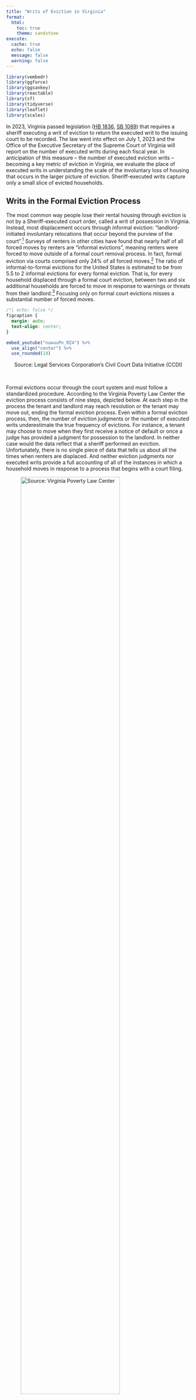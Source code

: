 ```yaml
---
title: "Writs of Eviction in Virginia"
format: 
  html:
    toc: true
    theme: sandstone
execute:
  cache: true
  echo: false
  message: false
  warning: false
---
```


```r
library(vembedr)
library(ggforce)
library(ggsankey)
library(reactable)
library(sf)
library(tidyverse)
library(leaflet)
library(scales)
```

In 2023, Virginia passed legislation ([HB 1836](https://lis.virginia.gov/cgi-bin/legp604.exe?ses=231&typ=bil&val=hb1836), [SB 1089](https://lis.virginia.gov/cgi-bin/legp604.exe?231+sum+SB1089)) that requires a sheriff executing a writ of eviction to return the executed writ to the issuing court to be recorded. The law went into effect on July 1, 2023 and the Office of the Executive Secretary of the Supreme Court of Virginia will report on the number of executed writs during each fiscal year. In anticipation of this measure -- the number of executed eviction writs -- becoming a key metric of eviction in Virginia, we evaluate the place of executed writs in understanding the scale of the involuntary loss of housing that occurs in the larger picture of eviction. Sheriff-executed writs capture only a small slice of evicted households.  


## Writs in the Formal Eviction Process

The most common way people lose their rental housing through eviction is not by a Sheriff-executed court order, called a writ of possession in Virginia. Instead, most displacement occurs through informal eviction: "landlord-initiated involuntary relocations that occur beyond the purview of the court".[^1] Surveys of renters in other cities have found that nearly half of all forced moves by renters are "informal evictions", meaning renters were forced to move outside of a formal court removal process. In fact, formal eviction via courts comprised only 24% of all forced moves.[^2] The ratio of informal-to-formal evictions for the United States is estimated to be from 5.5 to 2 informal evictions for every formal eviction. That is, for every household displaced through a formal court eviction, between two and six additional households are forced to move in response to warnings or threats from their landlord.[^3] Focusing only on formal court evictions misses a substantial number of forced moves. 

```css
/*| echo: false */
figcaption {
  margin: auto;
  text-align: center;
}
```

```r
embed_youtube("nuwuuPn_RZ4") %>% 
  use_align("center") %>%
  use_rounded(10)
```
<div style="text-align: center;">Source: Legal Services Corporation's Civil Court Data Initiative (CCDI)</div>

<br>

Formal evictions occur through the court system and must follow a standardized procedure. According to the Virginia Poverty Law Center the eviction process consists of nine steps, depicted below. At each step in the process the tenant and landlord may reach resolution or the tenant may move out, ending the formal eviction process. Even within a formal eviction process, then, the number of eviction judgments or the number of executed writs underestimate the true frequency of evictions. For instance, a tenant may choose to move when they first receive a notice of default or once a judge has provided a judgment for possession to the landlord. In neither case would the data reflect that a sheriff performed an eviction. Unfortunately, there is no single piece of data that tells us about all the times when renters are displaced. And neither eviction judgments nor executed writs provide a full accounting of all of the instances in which a household moves in response to a process that begins with a court filing.  

![Source: Virginia Poverty Law Center](evictions.png){width=80%}

```r
# Get county tenures 
county_ten <- readRDS("data/acs_county_ten.RDS")

# Get service areas
legal_aid_service_areas <- read_csv("data/legal_aid_service_areas.csv") %>%
  mutate(county = substr(GEOID, 3, 5))
lasa_sf <- readRDS("data/legal_aid_service_areas_sf.RDS")
lasa_sf <- st_transform(lasa_sf, crs = 4326)

# Get writs data 
df_writs <- readRDS("data/writ_matchedto_case.RDS")

df_writs <- df_writs %>% 
  distinct() %>%
  # Work with dates
  rename(county_fips = county.x, county_name = county.y, disposition = disposition.x,
         date_disp = date_disposed, date_writ = writ_iss_date, date_exec = writ_exec_date) %>% 
  mutate(# Fix wonky Newport New fips code
         county_fips = ifelse(county_fips == '703', '700', county_fips), 
         # Generate day counts for legal time requirements
         days_since_disp = interval(date_disp, as.Date("2024-06-078")) / ddays(1),
         days_since_writ = interval(date_writ, as.Date("2024-06-08")) / ddays(1),
         # Get writ statuses
         writ_status = case_when(
           is.na(date_writ) ~ "none",
           is.na(date_exec) & days_since_writ > 30 ~ "expired",
           is.na(date_exec) & days_since_writ <= 30 ~ "pending",
           TRUE ~ "executed"))

# Writs info by county
writs_by_county <- df_writs %>% group_by(county_fips) %>%
  summarize(county_judgments = as.numeric(n_distinct(case_key)),
            iss_date_non_miss = as.numeric(n_distinct(case_key[!is.na(date_writ)])),
            exec_date_non_miss = as.numeric(n_distinct(case_key[!is.na(date_exec)])))

# Get cases data
df_cases <- readRDS("data/case_matchedto_writ.RDS")

df_cases <- df_cases %>% 
  mutate(dur_disp_date = interval(date_disposed, as.Date("2024-02-01")) / ddays(1),
         dur_writ_date = interval(writ_iss_date, as.Date("2024-02-01")) / ddays(1),
         fips = as.character(fips),
         fips = str_pad(fips, width = 3, side = "left", pad = "0"),
         fips = ifelse(fips == '703', '700', fips))

# Cases by county
cases_by_county <- df_cases %>% group_by(fips) %>%
  summarize(county_filing = as.numeric(n_distinct(c2dp_case_id)))

# Join tenure, writs by county, cases by county, legal aid service area
writs_by_county <- left_join(county_ten, writs_by_county, by = c("county" = "county_fips")) %>% 
  left_join(cases_by_county, by = c("county" = "fips")) %>% 
  left_join(legal_aid_service_areas, by = c("NAME"))

# Make county table
county <- writs_by_county %>%
  mutate(rental_rate = renthhE / totalhhE, 
         filing_rate = county_filing/renthhE,
         judgment_rate = county_judgments / renthhE,
         issuance_rate = iss_date_non_miss / county_judgments, 
         execution_rate = exec_date_non_miss / iss_date_non_miss,
         county = str_remove(NAME, ", Virginia$")) %>%
  select(county, legal_aid_service_area, totalhhE, renthhE, rental_rate, county_filing, filing_rate, county_judgments, judgment_rate, 
         iss_date_non_miss, issuance_rate, exec_date_non_miss, execution_rate) %>%
  rename(estimated_households = totalhhE, renting_households = renthhE,
         eviction_filings = county_filing, eviction_judgments = county_judgments, writs_issued = iss_date_non_miss, writs_executed = exec_date_non_miss) 

# Summarize writs by service area
writs_by_area <- county %>%
  group_by(legal_aid_service_area) %>%
  summarize(estimated_households = sum(estimated_households, na.rm = TRUE),
            renting_households = sum(renting_households, na.rm = TRUE),
            total_filed = sum(eviction_filings, na.rm = TRUE),
            total_judgments = sum(eviction_judgments, na.rm = TRUE),
            total_issued = sum(writs_issued, na.rm = TRUE),
            total_executed = sum(writs_executed, na.rm = TRUE),
            renting_rate = renting_households/estimated_households,
            filing_rate = total_filed/renting_households,
            judgment_rate = total_judgments/renting_households,
            issue_rate = total_issued/total_judgments,
            execution_rate = total_executed/total_issued) 
```

## The Flow of Evictions through Virginia Courts 

Using newly available data on executed writs in Virginia, provided by the [Civil Court Data Initiative](https://civilcourtdata.lsc.gov/) at Legal Services Corporation, we examine the number of executed writs relative to the number of eviction judgments.[^5] 

Below we show the flow of eviction cases that result in a judgment of eviction through each subsequent outcome: type of judgment and whether a writ is executed. While a writ is issued in about 60% of cases that ended with an eviction judgment, the writ was recorded as being executed only 20% of the time. Overall, only 13% of court-ordered evictions in Virginia end with the execution of an eviction writ. 

```r

writs_categories <- df_writs %>%
  mutate(outcome = "Eviction\nJudgment",
        # these should take into account time since disposition
        writ_issued = case_when(
            # case is not yet disposed
            disposition == "Ongoing"  ~ "Ongoing",
            # case is disposed and writ issued date is present
            disposition != "Ongoing" & !is.na(date_writ) ~ "Yes",
            # case is disposed, writ issue date is absent, but a writ could still happen
            disposition != "Ongoing" & is.na(date_writ) & days_since_disp <= 180 ~ "Ongoing",
            # case is disposed, writ issue date is absent, and it's too late to request a writ
            disposition != "Ongoing" & is.na(date_writ) & days_since_disp > 180  ~ "No",
            # one case with no dur_disp_date
            TRUE ~ "No"
            ),
         # these should take into account time since issued
         writ_executed = case_when(
           # case is not yet disposed
           disposition == "Ongoing" ~ "Ongoing",
           # case is disposed, writ is issued, writ execution date is present
           disposition != "Ongoing" & writ_issued == "Yes" & !is.na(date_exec) ~ "Yes",
           # case is disposed, writ is issued, writ execution date is absent, but within 30 days
           disposition != "Ongoing" & writ_issued == "Yes" & is.na(date_exec) & days_since_writ <= 30  ~ "Ongoing",
           # case is disposed, writ is issued, writ execution date is absent, but over 30 days
           disposition != "Ongoing" & writ_issued == "Yes" & is.na(date_exec) & days_since_writ > 30 ~ "No",
           # case is disposed, writ is ongoing, writ execution date is absent
           disposition != "Ongoing" & writ_issued == "Ongoing" ~ "Ongoing",
           # case is disposed, writ is absent (and can't be requested)
           disposition != "Ongoing" & writ_issued == "No"  ~ "No",
           TRUE ~ "No"
         ),
         disposition = str_to_title(str_remove(disposition, " judgment")))

# with writs issued (yes/no) as outcome
# df_wide <- writs_categories %>% 
#   count(outcome, disposition, writ_issued, writ_executed) %>% 
#   mutate(color = c(1,2,3,4,5,1,2,3,4,5),
#          color = factor(color))
# 
# df_set <- df_wide %>% 
#   gather_set_data(c("outcome","disposition","writ_issued","writ_executed"))
# 
# df_set <- df_set %>% 
#   mutate(y = factor(y, 
#                     levels = c("Eviction\nJudgment", "Default", "Plaintiff",
#                                "Yes", "Ongoing", "No")))
# 
# ggplot(df_set, aes(x, id = id, split = y, value = n)) +
#   geom_parallel_sets(aes(fill = color), 
#                      alpha = 0.6, axis.width = 0.1,
#                      show.legend = FALSE) +
#   geom_parallel_sets_axes(axis.width = 0.2, fill = "grey") +
#   geom_parallel_sets_labels(aes(label = after_stat(paste0(label, "\n", "(", value, ")"))),
#                             color = 'black', size = 2, angle = 0) +
#   scale_x_continuous(labels = c("Outcome", "Judgment Type", "Writ Issued", "Writ Executed"),
#                      position = "top") +
#   #scale_fill_manual(values = lacroix_palette(type = "paired")) +
#   scale_fill_manual(values = c("#fde725", "#5ec962", "#21918c", "#3b528b", "#440154")) +
#   labs(x = "") +
#   theme_sankey() 

# remove writs issued as outcome
df_writs_wide <- writs_categories %>% 
  count(outcome, disposition, writ_executed) %>% 
  mutate(color = c(1,2,3,1,2,3),
         color = factor(color))

df_writs_set <- df_writs_wide %>% 
  gather_set_data(c("outcome","disposition","writ_executed"))

df_writs_set <- df_writs_set %>% 
  mutate(y = factor(y, 
                    levels = c("Eviction\nJudgment", "Default", "Plaintiff",
                               "Yes", "Ongoing", "No")))
```

```r
#| column: page
#| fig-width: 12

ggplot(df_writs_set, aes(x, id = id, split = y, value = n)) +
  geom_parallel_sets(aes(fill = color), 
                     alpha = 0.6, axis.width = 0.1,
                     show.legend = FALSE) +
  geom_parallel_sets_axes(axis.width = 0.2, fill = "grey") +
  geom_parallel_sets_labels(aes(label = after_stat(paste0(label, "\n", "(", value, ")"))),
                            color = 'black', size = 2, angle = 0) +
  scale_x_continuous(labels = c("Outcome", "Judgment Type", "Writ Executed"),
                     breaks = c(1,2,3),
                     position = "top") +
  scale_fill_manual(values = c("#fde725", "#21918c", "#440154")) +
  labs(x = "") +
  theme_sankey() 

```

There are 15,083 recorded instances of an executed writ. These are not the only evictions that occurred during this period. All 120,070 of these eviction cases represented here involved a judgment in favor of the plaintiff; most of them are likely to have ended with a household forced to move in response to a court process. But only 13% of them involved the intervention of a Sheriffs' office.[^6]


## Regional Eviction Rates in Virginia

Eviction outcomes as processed through the court system vary across the state. Below we use the [Legal Aid Service Areas](https://evictionhelpline.org/legal-aid-map/) of Virginia to summarize elements of this variation, including:

* The rate of eviction cases filed as a percent of renting households (Eviction Filing Rates); 
* The frequency of court-ruled evictions as a percent of renting households (Eviciton Judgment Rates);
* The likelihood that plaintiffs request a writ of eviction after winning an eviction case (Writ Issuance Rates);
* The rate at which writs are executed once they have been issued (Writ Execution Rates).

::: {.panel-tabset}

### Eviction Filing Rates

```r
#| fig-width: 10
 
areas_sf <- lasa_sf %>%
  group_by(legal_aid_service_area) %>%
  mutate(geometry = st_union(geometry)) %>%
  left_join(writs_by_area, by = 'legal_aid_service_area') %>%
  slice(1)

pal <- colorNumeric("viridis", reverse = TRUE, domain = areas_sf$filing_rate*100)

leaflet() %>% 
  addProviderTiles("CartoDB.Voyager", options = providerTileOptions(minZoom = 6, maxZoom = 9)) %>% 
  addPolygons(data = areas_sf, 
              fillColor = ~pal(areas_sf$filing_rate*100),
              weight = 1,
              #layerId = 2,
              opacity = 1,
              color = "white", 
              fillOpacity = 0.6,
              highlight = highlightOptions(
                weight = 2,
                fillOpacity = 0.8),
              popup = paste0("Service Area: ", areas_sf$legal_aid_service_area, "<br>",
                             "Filing Rate: ", round(areas_sf$filing_rate*100, 1), "<br>",
                             "# Evictions Filings: ", areas_sf$total_filed, "<br>",
                             "# Renting Households: ", areas_sf$renting_households)) %>% 
  addLegend("topleft", pal = pal, values = areas_sf$filing_rate*100, 
            labFormat = labelFormat(suffix = "%"),
            title = "Filing Rate", opacity = 0.7)
```

The overall rate of eviction judgments is especially high in localities served by the Legal Aid Society of Eastern Virginia (particularly Williamsburg, Portsmouth, Hampton, and Newport News) and by the Central Virginia Legal Aid Society (particularly Petersburg, Chesterfield County, Hopewell, Colonial Heights, Richmond, and Henrico County).

### Eviction Judgment Rates

```r
#| fig-width: 10
 
# areas_sf %>%
#   ggplot() +
#   geom_sf(aes(fill = judgment_rate)) +
#   theme_void() +
#   scale_fill_viridis_c(labels = scales::label_percent(), name = "Judgment Rate") +
#   labs(title = "Rate of Eviction Judgments per Renting Households",
#        subtitle = "# Eviction Judgments / # Renting Households")

pal <- colorNumeric("viridis", reverse = TRUE, domain = areas_sf$judgment_rate*100)

leaflet() %>% 
  addProviderTiles("CartoDB.Voyager", options = providerTileOptions(minZoom = 6, maxZoom = 9)) %>% 
  addPolygons(data = areas_sf, 
              fillColor = ~pal(areas_sf$judgment_rate*100),
              weight = 1,
              layerId = 2,
              opacity = 1,
              color = "white", 
              fillOpacity = 0.6,
              highlight = highlightOptions(
                weight = 2,
                fillOpacity = 0.8),
              popup = paste0("Service Area: ", areas_sf$legal_aid_service_area, "<br>",
                             "Judgment Rate: ", round(areas_sf$judgment_rate*100, 1), "<br>",
                             "# Evictions Judgments: ", areas_sf$total_judgments, "<br>",
                             "# Renting Households: ", areas_sf$renting_households)) %>% 
  addLegend("topleft", pal = pal, values = areas_sf$judgment_rate*100, 
            labFormat = labelFormat(suffix = "%"),
            title = "Judgment Rate", opacity = 0.7)
```

The overall rate of eviction judgments is especially high in localities served by the Legal Aid Society of Eastern Virginia and by the Central Virginia Legal Aid Society. Mirroring the eviction filing rates, eviction judgment rates are highest in the cities of Williamsburg and Petersburg with a 39% eviction judgment rate; followed by the cities of Portsmouth, Hampton, and Newport News (25% to 27%); with Hopewell city, Chesterfield County, Richmond city, Colonial Heights city, and Henrico County experiencing an eviction judgment rate of about 20%.

### Writ Issuance Rates

```r
#| fig-width: 10
 
pal <- colorNumeric("viridis", reverse = TRUE, domain = areas_sf$issue_rate*100)

leaflet() %>% 
  addProviderTiles("CartoDB.Voyager") %>% 
  addPolygons(data = areas_sf, 
              fillColor = ~pal(areas_sf$issue_rate*100),
              weight = 1,
              layerId = 2,
              opacity = 1,
              color = "white", 
              fillOpacity = 0.6,
              highlight = highlightOptions(
                weight = 2,
                fillOpacity = 0.8),
              popup = paste0("Service Area: ", areas_sf$legal_aid_service_area, "<br>",
                             "Issuance Rate: ", round(areas_sf$issue_rate*100, 1), "<br>",
                             "# Writs Issued: ", areas_sf$total_issued, "<br>",
                             "# Evictions Judgments: ", areas_sf$total_judgments)) %>% 
  addLegend("topleft", pal = pal, values = areas_sf$issue_rate*100, 
            labFormat = labelFormat(suffix = "%"),
            title = "Rate of Writ Issuance", opacity = 0.7)
```

Writs of possession are issued most often in the region served by the Legal Aid Services of Northern Virginia, though the eviction filing rate and judgment rate are relatively low in this region.

### Writ Execution Rates

```r
#| fig-width: 10
 
pal <- colorNumeric("viridis", reverse = TRUE, domain = areas_sf$execution_rate*100)

leaflet() %>% 
  addProviderTiles("CartoDB.Voyager") %>% 
  addPolygons(data = areas_sf, 
              fillColor = ~pal(areas_sf$execution_rate*100),
              weight = 1,
              layerId = 2,
              opacity = 1,
              color = "white", 
              fillOpacity = 0.6,
              highlight = highlightOptions(
                weight = 2,
                fillOpacity = 0.8),
              popup = paste0("Service Area: ", areas_sf$legal_aid_service_area, "<br>",
                             "Execution Rate: ", round(areas_sf$execution_rate*100, 1), "<br>",
                             "# Writs Executed: ", areas_sf$total_executed, "<br>",
                             "# Writs Issued: ", areas_sf$total_issued)) %>% 
  addLegend("topleft", pal = pal, values = areas_sf$execution_rate*100, 
            labFormat = labelFormat(suffix = "%"),
            title = "Rate of Writ Execution", opacity = 0.7)
```

Writs are recorded as executed at the highest rate in the Blue Ridge Legal Services area, though this area has the lowest rate of eviction judgments overall. The region contained in the Central Virginia Legal Aid Services area has the lowest rate of executed writs recorded in the case information, especially in conjunction with the high rate of eviction judgments.

:::

To view these values by Virginia court jurisdictions -- the number and rates of eviction filings, eviction judgments, writs issued, and writs executed -- [visit the locality-level table.](https://virginiaequitycenter.github.io/va-evictions/writs/county_table.html)

## Eviction Writs and Evictions

The estimates by both legal aid service area and court jurisdiction highlight several peculiarities. In particular, multiple localities have a high number of eviction judgments accompanied by very few, or zero, executed writs recorded in the case information in the first year for which the new law has been in effect. Forty localities have **no** executed writs reported, including Richmond city, Henrico County, Chesterfield County, and several other localities with some of the largest number of eviction judgments. In all of these jurisdictions, writs were issued following 50% to 80% of the eviction judgments. 

In addition, the number of executed eviction writs observed in this analysis is notably lower than the count reported by the [Office of the Executive Secretary](https://rga.lis.virginia.gov/Published/2024/RD456/PDF) for the Virginia Courts (OES). Overall, the online court data reported here includes records of 15,083 executed writs between March 2023 and October 2024. Restricting the number to only those that occurred between July 1, 2023 through June 30, 2024, to align with the time period of the OES report, there are 11,457 executed writs. The OES reports that 22,177 writs of eviction were returned to the court for the same period. 

Given the high number of jurisdictions reporting no executed writs, despite the high number of eviction judgments and writs issued, along with the more than 10,000 fewer executed writs we observe in the court database compared to the count by OES, we believe the data as represented in the Virginia court's online case information system is incomplete. This appears inconsistent with the intent of [§ 8.01-471](https://law.lis.virginia.gov/vacode/title8.01/chapter18/section8.01-471/) of the Code of Virginia as amended by SB 1089/HB 1836. 

When enacted, SB 1089/HB 1836 was touted as providing data to clarify the scope of the eviction crisis, providing new information on when and where evictions occur.[^7] But eviction writs capture only a small fraction of displacement due to eviction in the Commonwealth. And court evictions are only a portion of renter displacement. Even with full reporting of sheriff-executed writs of possession, the number of executed writs of eviction cannot provide an accurate representation of evictions in Virginia.


## Why Estimating Eviction Matters

Whether forced to move by a Sheriff, an eviction notice, or because of an unanticipated rent increase, an involuntary move creates significant and lasting burdens for affected households, and casts a much wider net of harm for neighborhoods, local governments, and the broader public.[^8] Each eviction case that does go through the courts affects more than one person. While the typical eviction case only lists a single defendant, renter households have a median of 2.4 members. This frequently includes at least one child under 18; the presence of children in a household is associated with heightened eviction risk. In short, limitations in the data available to estimate eviction means research systematically underestimates the number of people threatened with court-ordered evictions in a given year.[^9] 

The effects of involuntary displacement are wide ranging and serious. For example,

### Health

  - In the first two years after receiving an eviction order the likelihood of homelessness and hospital visits increases.[^10] 
  - Renters that experience eviction have been found to exhibit increased symptoms of depression and decreased health as eviction leads to increased exposure and vulnerability to diseases.[^11] 
  - Experiencing eviction also leads to indulging in unhealthy behaviors, such as smoking and eating unhealthy food, higher rates of anxiety, psychological distress and alcohol dependence.[^12] 
  - Evicted persons have a higher suicide mortality rate than non-evicted individuals.[^13] 
  - Measures of eviction cases filed and judgments entered against a tenant for rent due, whether or not they ultimately result in a tenant’s removal, are all associated with increased rates of death;[^14] excess mortality in response to eviction filings was amplified during the COVID-19 pandemic.[^15]

### Financial stability

  - Financially, experiencing an eviction can lead to increased material hardship, decreased earnings and access to credit.[^16] 
  - Evicted adults have also been found to experience job loss and have an increased need to rely on social assistance.[^17] 

### Child well-being

  - Evictions have been linked to increased likelihood of maternal depression as well as increased incidences of adverse birth outcomes, such as low birth weight, premature birth and infant mortality.[^18] 
  - A 5 year study found that both formal and informal evictions lead to increased odds of younger children’s developmental risk and admission to hospitals from the emergency department, due to acute health concerns that require inpatient care and poor health in children. 
  - Informal evictions have been found to lead to loss of social connections due to having to transfer schools and loss of support systems.[^19] 
  - Eviction has been linked to increased childhood hospitalizations and worse educational outcomes.[^20]

The range of compounding harm following evictions underscores the importance of using multiple measures and approaches to better understand, and prevent, eviction and to describe the wider landscape of forced displacement. Formal evictions that occur through the court process -- after a ruling or an executed writ -- underestimate the number of evictions, and the number of adults and children impacted.

## Contributions

This work is a collaboration between [The Equity Center at the University of Virginia](https://www.virginiaequitycenter.org/), [RVA Eviction Lab at the Virginia Commonwealth University](https://rampages.us/rvaevictionlab/), and the [Civil Court Data Initiative at Legal Services Corporation](https://civilcourtdata.lsc.gov/). The analysis was conducted by Michele Claibourn (UVA), Ben Teresa (VCU), and Logan Pratico (LSC) with additional research support from Henry DeMarco (UVA), James Lambert (VCU), Samantha Toet (UVA), and Corey Nolan (VCU).

Suggested citation: The Equity Center, RVA Eviction Lab, and Civil Court Data Initiative. January 2025. "Writs of Eviction in Virginia."UVA Karsh Institute of Democracy Center for the Redress of Inequity Through Community-Engaged Scholarship, RVA Eviction Lab in the Wilder School of Government and Public Affairs at VCU, Civil Court Data Initiative at LSC. [https://virginiaequitycenter.github.io/va-evictions/writs/writs_of_eviction.html](https://virginiaequitycenter.github.io/va-evictions/writs/writs_of_eviction.html)


[^1]: Matthew Desmond, Carl Gershenson, and Barbara Kiviat. 2015. "Forced Relocation and Residential Instability among Urban Renters." *Social Service Review* 89(2): 227-262.
[^2]: Matthew Desmond and Tracey Shollenberger. 2015. "Forced displacement from rental housing: Prevalence and neighborhood consequences." *Demography* 52: 1751-1772.
[^3]: Ashley Gromis and Matthew Desmond. 2021. "Estimating the Prevalence of Eviction in the United States: New Data from the 2017 American Housing Survey." *Cityscape: A Journal of Policy Development and Research* 23(2): 279-289.

[^5]: The data include all eviction cases filed from January 2023 through September 2024 that resulted in an eviction judgment. 
[^6]: Cases that end in dismissal or non-suit often involve a family moving as well, even though a writ will never be issued or executed in such cases. In addition to the 120,000+ cases that ended with an eviction judgment during this period, there were an additional 120,000+ unlawful detainer cases filed -- the majority of these cases ended with dismissed or non-suit.
[^7]: See, for example, ["Virginia begins collecting data on where evictions occur and when."(https://virginiamercury.com/briefs/virginia-begins-collecting-data-on-where-evictions-occur-and-when/) Virginia Mercury, August 22, 2023. 
[^8]: Mindy Fullilove. 2016. * Root Shock: How Tearing Up City Neighborhoods Hurts America, And What We Can Do About It.* New Village Press.
[^9]: Nick Graetz, Carl Gershenson, Peter Hepburn, Sonya R. Porter, Danielle H. Sandler and Matthew Desmond. 2023. "A comprehensive demographic profile of the US evicted population." Proceedings of the National Academy of Sciences. 120(41).
[^10]: Robert Collinson, John Eric Humphries, Nicholas Mader, Davin Reed, Daniel Tannenbaum and Winnie van Dijk. 2024. "Eviction and Poverty in American Cities." *The Quarterly Journal of Economics* 139(1): 57–120.
[^11]: Morgan K. Hoke and Courtney E. Boen. 2021. "The health impacts of eviction: Evidence from the national longitudinal study of adolescent to adult health." *Social Science & Medicine* 273.
[^12]: Hugo Vásquez-Vera, Laia Palència, Ingrid Young, Calos Mena, Jaime Neira, and Carme Borrell. 2017. "The threat of home eviction and its effects on health through the equity lens: A systematic review." *Social Science & Medicine* 175. 
[^13]: Gracie Himmelstein and Matthew Desmond. 2021. "Association of Eviction with Adverse Birth Outcomes among Women in Georgia, 2000 to 2016." *Obstetrical and Gynecological Survey* 76(11): 659-660. 
[^14]: Nick Graetz, Carl Gershenson, Sonya R. Porter, Danielle H. Sandler, Emily Lemmerman and
Matthew Desmond. 2024. "The impacts of rent burden and eviction on mortality in the United States, 2000–2019." *Social Science & Medicine* 340.
[^15]: Nick Graetz, Peter Hepburn, Carl Gershenson, Sonya R. Porter, Danielle H. Sandler, Emily Lemmerman and Matthew Desmond. 2024. "Examining Excess Mortality Associated With the COVID-19 Pandemic for Renters Threatened With Eviction." *JAMA* 331(7): 592.600.
[^16]: Matthew Desmond and Rachel Kimbro. 2015. "Eviction's Fallout: Housing, Hardship, and Health." *Social Forces* 94. See also Collinson et al., 2024. 
[^17]: Himmelstein and Desmond, 2021
[^18]: Diana B. Cutts, Stephaie Ettinger de Cuba, Allison Bovell-Ammon, Chevaughn Wellington, Sharon M. Coleman, Deborah A. Frank, Maureen M. Black, Eduardo Ochoa, Mariana Chilton, Felie Lê-Scherban, Timothy Heeren, Lindsey J. Rateau and Megan Sandel. 2022. "Eviction and Household Health and Hardships in Families With Very Young Children." *Pediatrics* 150(4). See also Himmelstein and Desmond, 2021.
[^19]: Cutts et al., 2022
[^20]: Himmelstein and Desmond, 2021